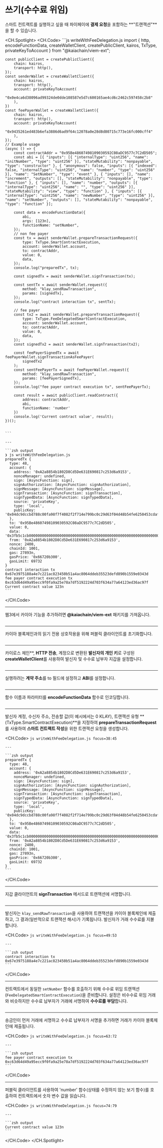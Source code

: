 # 쓰기(수수료 위임)


<Editor module="/src/pages/viem-ext/smart-contract/writeWithFeeDelegation.tsx" route={RoutePath.ViemExt_SmartContract_WriteWithFeeDelegation} />

스마트 컨트랙트를 실행하고 싶을 때 파이페이에 **결제 요청**을 포함하는 \*\*"트랜잭션"\*\*을 할 수 있습니다.

<CH.Spotlight>
  <CH.Code>
    ```js writeWithFeeDelegation.js
    import {
        http,
        encodeFunctionData,
        createWalletClient, createPublicClient, kairos,
        TxType,
        privateKeyToAccount
    } from "@kaiachain/viem-ext";

    const publicClient = createPublicClient({
        chain: kairos,
        transport: http(),
    });
    const senderWallet = createWalletClient({
        chain: kairos,
        transport: http(),
        account: privateKeyToAccount(
            "0x0e4ca6d38096ad99324de0dde108587e5d7c600165ae4cd6c2462c597458c2b8"
        ),
    })
    const feePayerWallet = createWalletClient({
        chain: kairos,
        transport: http(),
        account: privateKeyToAccount(
            "0x9435261ed483b6efa3886d6ad9f64c12078a0e28d8d80715c773e16fc000cff4"
        ),
    });
    // Example usage
    (async () => {
        const contractAddr = "0x95Be48607498109030592C08aDC9577c7C2dD505";
        const abi = [{ "inputs": [{ "internalType": "uint256", "name": "initNumber", "type": "uint256" }], "stateMutability": "nonpayable", "type": "constructor" }, { "anonymous": false, "inputs": [{ "indexed": false, "internalType": "uint256", "name": "number", "type": "uint256" }], "name": "SetNumber", "type": "event" }, { "inputs": [], "name": "increment", "outputs": [], "stateMutability": "nonpayable", "type": "function" }, { "inputs": [], "name": "number", "outputs": [{ "internalType": "uint256", "name": "", "type": "uint256" }], "stateMutability": "view", "type": "function" }, { "inputs": [{ "internalType": "uint256", "name": "newNumber", "type": "uint256" }], "name": "setNumber", "outputs": [], "stateMutability": "nonpayable", "type": "function" }];

        const data = encodeFunctionData({
            abi,
            args: [123n],
            functionName: "setNumber",
        });
        // non fee payer
        const tx = await senderWallet.prepareTransactionRequest({
            type: TxType.SmartContractExecution,
            account: senderWallet.account,
            to: contractAddr,
            value: 0,
            data,
        });
        console.log("preparedTx", tx);

        const signedTx = await senderWallet.signTransaction(tx);

        const sentTx = await senderWallet.request({
            method: "klay_sendRawTransaction",
            params: [signedTx],
        });
        console.log("contract interaction tx", sentTx);

        // fee payer
        const tx2 = await senderWallet.prepareTransactionRequest({
            type: TxType.FeeDelegatedSmartContractExecution,
            account: senderWallet.account,
            to: contractAddr,
            value: 0,
            data,
        });
        const signedTx2 = await senderWallet.signTransaction(tx2);

        const feePayerSignedTx = await feePayerWallet.signTransactionAsFeePayer(
            signedTx2
        );
        const sentFeePayerTx = await feePayerWallet.request({
            method: "klay_sendRawTransaction",
            params: [feePayerSignedTx],
        });
        console.log("fee payer contract execution tx", sentFeePayerTx);

        const result = await publicClient.readContract({
            address: contractAddr,
            abi,
            functionName: 'number'
        })
        console.log('Current contract value', result);
    })();


    ```

    ---

    ```zsh output
    ❯ js writeWithFeeDelegation.js
    preparedTx {
      type: 48,
      account: {
        address: '0xA2a8854b1802D8Cd5De631E690817c253d6a9153',
        nonceManager: undefined,
        sign: [AsyncFunction: sign],
        signAuthorization: [AsyncFunction: signAuthorization],
        signMessage: [AsyncFunction: signMessage],
        signTransaction: [AsyncFunction: signTransaction],
        signTypedData: [AsyncFunction: signTypedData],
        source: 'privateKey',
        type: 'local',
        publicKey: '0x04dc9dccbd788c00fa98f7f4082f2f714e799bc0c29d63f04d48b54fe6250453cdaf06ca34ae8714cf3dae06bacdb78c7c2d4054bd38961d40853cd5f15955da79'
      },
      to: '0x95Be48607498109030592C08aDC9577c7C2dD505',
      value: 0,
      data: '0x3fb5c1cb000000000000000000000000000000000000000000000000000000000000007b',
      from: '0xA2a8854b1802D8Cd5De631E690817c253d6a9153',
      nonce: 2400,
      chainId: 1001,
      gas: 27893n,
      gasPrice: '0x66720b300',
      gasLimit: 69732
    }
    contract interaction tx 0x67e3975188a4e7c221ac823450b51a4ac8064ddeb35523defd890b1559e0343d
    fee payer contract execution tx 0xc63d64d49a95ecc9f0fa9a25e78a7df5192224d703f634a77a64123ed36ac97f
    Current contract value 123n
    ```
  </CH.Code>

  ---

  웹3에서 카이아 기능을 추가하려면 **@kaiachain/viem-ext** 패키지를 가져옵니다.

  ```js writeWithFeeDelegation.js focus=1:7
  ```

  ---

  카이아 블록체인과의 읽기 전용 상호작용을 위해 퍼블릭 클라이언트를 초기화합니다.

  ```js writeWithFeeDelegation.js focus=9:12
  ```

  ---

  카이로스 체인\*\*, **HTTP 전송**, 계정으로 변환된 **발신자의 개인 키**로 구성된 **createWalletClient**를 사용하여 발신자 및 수수료 납부자 지갑을 설정합니다.

  ```js writeWithFeeDelegation.js focus=13:26
  ```

  ---

  실행하려는 **계약 주소**를 to 필드에 설정하고 **ABI**를 설정합니다.

  ```js writeWithFeeDelegation.js focus=29:30
  ```

  ---

  함수 이름과 파라미터를 **encodeFunctionData** 함수로 인코딩합니다.

  ```js writeWithFeeDelegation.js focus=32:36
  ```

  ---

  발신자 계정, 수신자 주소, 전송할 값(이 예시에서는 0 KLAY), 트랜잭션 유형 \*\*(TxType.SmartContractExecution)\*\*을 지정하여 **prepareTransactionRequest**를 사용하여 **스마트 컨트랙트 작성**을 위한 트랜잭션 요청을 생성합니다.

  <CH.Code>
    ```js writeWithFeeDelegation.js focus=38:45
    ```

    ---

    ```zsh output
    preparedTx {
      type: 48,
      account: {
        address: '0xA2a8854b1802D8Cd5De631E690817c253d6a9153',
        nonceManager: undefined,
        sign: [AsyncFunction: sign],
        signAuthorization: [AsyncFunction: signAuthorization],
        signMessage: [AsyncFunction: signMessage],
        signTransaction: [AsyncFunction: signTransaction],
        signTypedData: [AsyncFunction: signTypedData],
        source: 'privateKey',
        type: 'local',
        publicKey: '0x04dc9dccbd788c00fa98f7f4082f2f714e799bc0c29d63f04d48b54fe6250453cdaf06ca34ae8714cf3dae06bacdb78c7c2d4054bd38961d40853cd5f15955da79'
      },
      to: '0x95Be48607498109030592C08aDC9577c7C2dD505',
      value: 0,
      data: '0x3fb5c1cb000000000000000000000000000000000000000000000000000000000000007b',
      from: '0xA2a8854b1802D8Cd5De631E690817c253d6a9153',
      nonce: 2400,
      chainId: 1001,
      gas: 27893n,
      gasPrice: '0x66720b300',
      gasLimit: 69732
    }
    ```
  </CH.Code>

  ---

  지갑 클라이언트의 **signTransaction** 메서드로 트랜잭션에 서명합니다.

  ```js writeWithFeeDelegation.js focus=47
  ```

  ---

  발신자는 `klay_sendRawTransaction`을 사용하여 트랜잭션을 카이아 블록체인에 제출하고, 그 결과(일반적으로 트랜잭션 해시)가 기록됩니다. 발신자가 거래 수수료를 지불합니다.

  <CH.Code>
    ```js writeWithFeeDelegation.js focus=49:53
    ```

    ---

    ```zsh output
    contract interaction tx 0x67e3975188a4e7c221ac823450b51a4ac8064ddeb35523defd890b1559e0343d
    ```
  </CH.Code>

  ---

  컨트랙트에서 동일한 `setNumber` 함수를 호출하기 위해 수수료 위임 트랜잭션(`FeeDelegatedSmartContractExecution`)을 준비합니다. 설정은 비수수료 위임 거래와 비슷하지만 수수료 납부자가 거래에 서명하여 **수수료를 부담**합니다.

  ```js writeWithFeeDelegation.js focus=56:62
  ```

  ---

  송금인이 먼저 거래에 서명하고 수수료 납부자가 서명을 추가하면 거래가 카이아 블록체인에 제출됩니다.

  <CH.Code>
    ```js writeWithFeeDelegation.js focus=63:72
    ```

    ---

    ```zsh output
    fee payer contract execution tx 0xc63d64d49a95ecc9f0fa9a25e78a7df5192224d703f634a77a64123ed36ac97f
    ```
  </CH.Code>

  ---

  퍼블릭 클라이언트를 사용하여 'number' 함수(상태를 수정하지 않는 보기 함수)를 호출하여 컨트랙트에서 숫자 변수 값을 읽습니다.

  <CH.Code>
    ```js writeWithFeeDelegation.js focus=74:79
    ```

    ---

    ```zsh output
    Current contract value 123n
    ```
  </CH.Code>
</CH.Spotlight>
